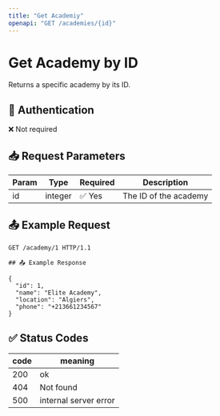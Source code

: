 ```yaml
---
title: "Get Academiy"
openapi: "GET /academies/{id}"
---
```


# Get Academy by ID

Returns a specific academy by its ID.


## 🔐 Authentication

❌ Not required

## 📥 Request Parameters

| Param | Type    | Required | Description           |
|-------|---------|----------|-----------------------|
| id    | integer | ✅ Yes   | The ID of the academy |

## 📤 Example Request

```http
GET /academy/1 HTTP/1.1

## 📤 Example Response

{
  "id": 1,
  "name": "Elite Academy",
  "location": "Algiers",
  "phone": "+213661234567"
}
```
## ✅ Status Codes

| code | meaning               |
| ---- | --------------------- |
| 200  | ok                    |
| 404  | Not found             |
| 500  | internal server error |